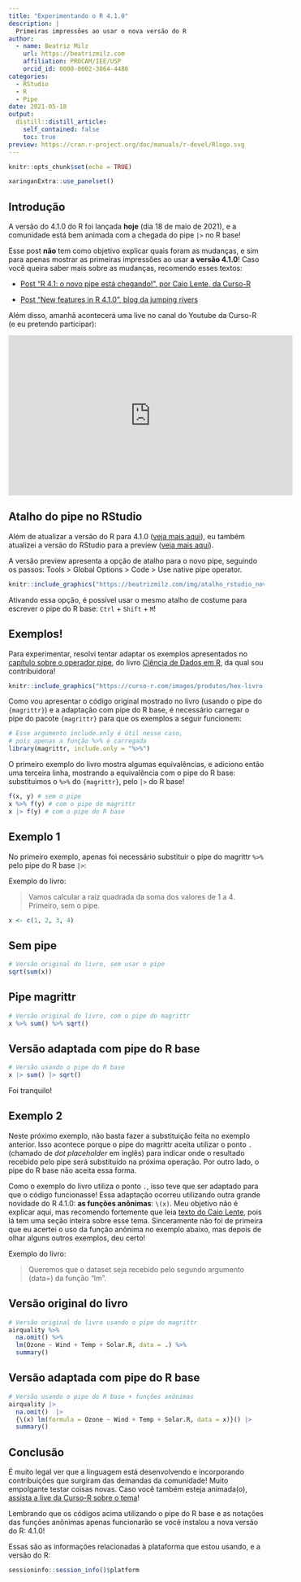 ```yaml
---
title: "Experimentando o R 4.1.0"
description: |
  Primeiras impressões ao usar o nova versão do R
author:
  - name: Beatriz Milz
    url: https://beatrizmilz.com
    affiliation: PROCAM/IEE/USP
    orcid_id: 0000-0002-3064-4486
categories:
  - RStudio
  - R
  - Pipe
date: 2021-05-18
output:
  distill::distill_article:
    self_contained: false
    toc: true
preview: https://cran.r-project.org/doc/manuals/r-devel/Rlogo.svg
---
```



```r
knitr::opts_chunk$set(echo = TRUE)
```

```r
xaringanExtra::use_panelset()
```

## Introdução

A versão do 4.1.0 do R foi lançada **hoje** (dia 18 de maio de 2021), e a comunidade está bem animada com a chegada do pipe `|>` no R base!

Esse post **não** tem como objetivo explicar quais foram as mudanças, e sim para apenas mostrar as primeiras impressões ao usar **a versão 4.1.0**! Caso você queira saber mais sobre as mudanças, recomendo esses textos:

- [Post "R 4.1: o novo pipe está chegando!", por Caio Lente, da Curso-R](https://blog.curso-r.com/posts/2021-05-06-o-novo-pipe-esta-chegando/)

- [Post "New features in R 4.1.0", blog da jumping rivers](https://www.jumpingrivers.com/blog/new-features-r410-pipe-anonymous-functions/)

Além disso,  amanhã acontecerá uma live no canal do Youtube da Curso-R (e eu pretendo participar):

<center>
<iframe width="560" height="315" src="https://www.youtube.com/embed/RPSLFU_5OGk" title="YouTube video player" frameborder="0" allow="accelerometer; autoplay; clipboard-write; encrypted-media; gyroscope; picture-in-picture" allowfullscreen></iframe></center>


## Atalho do pipe no RStudio

Além de atualizar a versão do R para 4.1.0 ([veja mais aqui](https://www.r-project.org/)), eu também atualizei a versão do RStudio para a preview ([veja mais aqui](https://www.rstudio.com/products/rstudio/download/preview/)).

A versão preview apresenta a opção de atalho para o novo pipe, seguindo os passos: Tools > Global Options > Code > Use native pipe operator.

```r
knitr::include_graphics("https://beatrizmilz.com/img/atalho_rstudio_novo_pipe.png")
```

Ativando essa opção, é possível usar o mesmo atalho de costume para escrever o pipe do R base: `Ctrl` + `Shift` + `M`!


## Exemplos!

Para experimentar, resolvi tentar adaptar os exemplos apresentados no [capítulo sobre o operador pipe](https://livro.curso-r.com/6-1-o-operador-pipe.html), do livro [Ciência de Dados em R](https://livro.curso-r.com/index.html), da qual sou contribuidora!

<a href='https://livro.curso-r.com/index.html'>
```r
knitr::include_graphics("https://curso-r.com/images/produtos/hex-livro.png")
```
</a>

Como vou apresentar o código original mostrado no livro (usando o pipe do `{magrittr}`) e a adaptação com pipe do R base, é necessário carregar o pipe do pacote `{magrittr}` para que os exemplos a seguir funcionem:

```r
# Esse argumento include.only é útil nesse caso,
# pois apenas a função %>% é carregada
library(magrittr, include.only = "%>%")
```

O primeiro exemplo do livro mostra algumas equivalências, e adiciono então uma terceira linha, mostrando a equivalência com o pipe do R base: substituimos o `%>%` do `{magrittr}`, pelo `|>` do R base!  

```r
f(x, y) # sem o pipe
x %>% f(y) # com o pipe do magrittr
x |> f(y) # com o pipe do R base
```

## Exemplo 1

No primeiro exemplo, apenas foi necessário substituir o pipe do magrittr `%>%` pelo pipe do R base `|>`:

Exemplo do livro: 

> Vamos calcular a raiz quadrada da soma dos valores de 1 a 4. Primeiro, sem o pipe.

```r
x <- c(1, 2, 3, 4)
```


::::: {.panelset}

::: {.panel}

## Sem pipe  {.sem-pipe}
```r
# Versão original do livro, sem usar o pipe
sqrt(sum(x))
```


:::
  
  
::: {.panel}

## Pipe magrittr {.pipe-magrittr}
```r
# Versão original do livro, com o pipe do magrittr
x %>% sum() %>% sqrt()
```


:::
  
::: {.panel}

## Versão adaptada com pipe do R base {.pipe-nativo}
```r
# Versão usando o pipe do R base
x |> sum() |> sqrt()
```

:::
  

:::::

Foi tranquilo!

## Exemplo 2

Neste próximo exemplo, não basta fazer a substituição feita no exemplo anterior. Isso acontece porque o pipe do magrittr aceita utilizar o ponto `.` (chamado de *dot placeholder* em inglês) para indicar onde o resultado recebido pelo pipe será substituído na próxima operação. Por outro lado, o pipe do R base não aceita essa forma.

Como o exemplo do livro utiliza o ponto `.`, isso teve que ser adaptado para que o código funcionasse! Essa adaptação ocorreu utilizando outra grande novidade do R 4.1.0: **as funções anônimas**: `\(x)`. Meu objetivo não é explicar aqui, mas recomendo fortemente que leia [texto do Caio Lente](https://blog.curso-r.com/posts/2021-05-06-o-novo-pipe-esta-chegando/), pois lá tem uma seção inteira sobre esse tema. 
Sinceramente não foi de primeira que eu acertei o uso da função anônima no exemplo abaixo, mas depois de olhar alguns outros exemplos, deu certo!

Exemplo do livro: 

> Queremos que o dataset seja recebido pelo segundo argumento (data=) da função "lm".


::::: {.panelset}

::: {.panel}

## Versão original do livro {.pipe-magrittr}
```r
# Versão original do livro usando o pipe do magrittr
airquality %>%
  na.omit() %>%
  lm(Ozone ~ Wind + Temp + Solar.R, data = .) %>%
  summary()
```


:::
  
::: {.panel}

## Versão adaptada com pipe do R base {.pipe-nativo}
```r
# Versão usando o pipe do R base + funções anônimas
airquality |>
  na.omit()  |>
  {\(x) lm(formula = Ozone ~ Wind + Temp + Solar.R, data = x)}() |>
  summary()
```

:::
  
:::::

## Conclusão

É muito legal ver que a linguagem está desenvolvendo e incorporando contribuições que surgiram das demandas da comunidade! Muito empolgante testar coisas novas. Caso você também esteja animada(o), [assista a live da Curso-R sobre o tema](https://www.youtube.com/embed/RPSLFU_5OGk)! 

Lembrando que os códigos acima utilizando o pipe do R base e as notações das funções anônimas apenas funcionarão se você instalou a nova versão do R: 4.1.0!

Essas são as informações relacionadas à plataforma que estou usando, e a versão do R:

```r
sessioninfo::session_info()$platform
```

